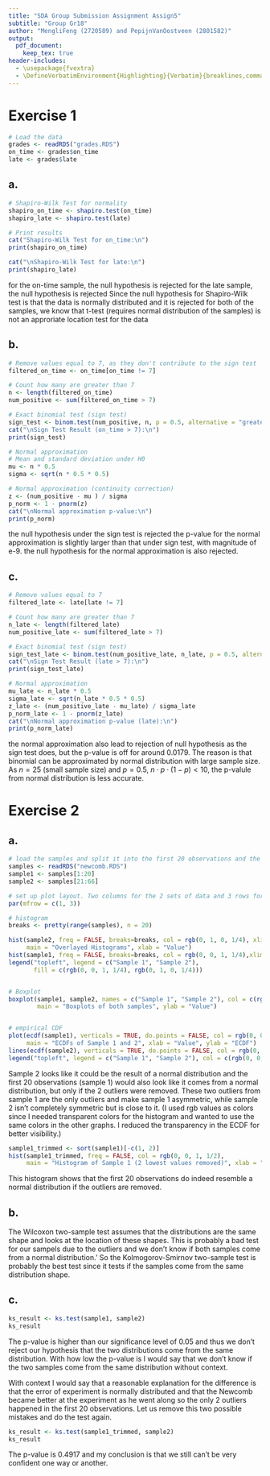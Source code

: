 ```yaml
---
title: "SDA Group Submission Assignment Assign5"
subtitle: "Group Gr18" 
author: "MengliFeng (2720589) and PepijnVanOostveen (2801582)"
output: 
  pdf_document:
    keep_tex: true
header-includes:
  - \usepackage{fvextra}
  - \DefineVerbatimEnvironment{Highlighting}{Verbatim}{breaklines,commandchars=\\\{\}}
---
```


# Exercise 1
```r
# Load the data
grades <- readRDS("grades.RDS")
on_time <- grades$on_time
late <- grades$late
```

## a.
```r
# Shapiro-Wilk Test for normality
shapiro_on_time <- shapiro.test(on_time)
shapiro_late <- shapiro.test(late)

# Print results
cat("Shapiro-Wilk Test for on_time:\n")
print(shapiro_on_time)

cat("\nShapiro-Wilk Test for late:\n")
print(shapiro_late)
```
for the on-time sample, the null hypothesis is rejected 
for the late sample, the null hypothesis is rejected
Since the null hypothesis for Shapiro-Wilk test is that the data is normally distributed and it is rejected for both of the samples, we know that t-test (requires normal distribution of the samples) is not an approriate location test for the data

## b.
```r

# Remove values equal to 7, as they don't contribute to the sign test
filtered_on_time <- on_time[on_time != 7]

# Count how many are greater than 7
n <- length(filtered_on_time)
num_positive <- sum(filtered_on_time > 7)

# Exact binomial test (sign test)
sign_test <- binom.test(num_positive, n, p = 0.5, alternative = "greater")
cat("\nSign Test Result (on_time > 7):\n")
print(sign_test)

# Normal approximation
# Mean and standard deviation under H0
mu <- n * 0.5
sigma <- sqrt(n * 0.5 * 0.5)

# Normal approximation (continuity correction)
z <- (num_positive - mu ) / sigma
p_norm <- 1 - pnorm(z)
cat("\nNormal approximation p-value:\n")
print(p_norm)
```
the null hypothesis under the sign test is rejected
the p-value for the normal approximation is slightly larger than that under sign test, with magnitude of e-9. the null hypothesis for the normal approximation is also rejected.

## c.
```r
# Remove values equal to 7
filtered_late <- late[late != 7]

# Count how many are greater than 7
n_late <- length(filtered_late)
num_positive_late <- sum(filtered_late > 7)

# Exact binomial test (sign test)
sign_test_late <- binom.test(num_positive_late, n_late, p = 0.5, alternative = "greater")
cat("\nSign Test Result (late > 7):\n")
print(sign_test_late)

# Normal approximation
mu_late <- n_late * 0.5
sigma_late <- sqrt(n_late * 0.5 * 0.5)
z_late <- (num_positive_late - mu_late) / sigma_late
p_norm_late <- 1 - pnorm(z_late)
cat("\nNormal approximation p-value (late):\n")
print(p_norm_late)
```
the normal approximation also lead to rejection of null hypothesis as the sign test does, but the p-value is off for around 0.0179. The reason is that binomial can be approximated by normal distribution with large sample size. As $n = 25$ (small sample size) and $p = 0.5$, $n \cdot p \cdot(1-p) < 10$, the p-valule from normal distribution is less accurate.


# Exercise 2
## a.
```r
# load the samples and split it into the first 20 observations and the rest.
samples <- readRDS("newcomb.RDS")
sample1 <- samples[1:20]
sample2 <- samples[21:66]

# set up plot layout. Two columns for the 2 sets of data and 3 rows for the 3 different plots
par(mfrow = c(1, 3))

# histogram
breaks <- pretty(range(samples), n = 20)

hist(sample2, freq = FALSE, breaks=breaks, col = rgb(0, 1, 0, 1/4), xlim = range(samples),
     main = "Overlayed Histograms", xlab = "Value")
hist(sample1, freq = FALSE, breaks=breaks, col = rgb(0, 0, 1, 1/4),xlim = range(samples), add = TRUE)
legend("topleft", legend = c("Sample 1", "Sample 2"),
       fill = c(rgb(0, 0, 1, 1/4), rgb(0, 1, 0, 1/4)))


# Boxplot
boxplot(sample1, sample2, names = c("Sample 1", "Sample 2"), col = c(rgb(0, 0, 1, 1/4), rgb(0, 1, 0,  1/4)),
        main = "Boxplots of both samples", ylab = "Value")


# empirical CDF
plot(ecdf(sample1), verticals = TRUE, do.points = FALSE, col = rgb(0, 0, 1, 1/2),
     main = "ECDFs of Sample 1 and 2", xlab = "Value", ylab = "ECDF")
lines(ecdf(sample2), verticals = TRUE, do.points = FALSE, col = rgb(0, 1, 0, 1/2))
legend("topleft", legend = c("Sample 1", "Sample 2"), col = c(rgb(0, 0, 1,  1/2), rgb(0, 1, 0,  1/2)), lty = 1)


```
Sample 2 looks like it could be the result of a normal distribution and the first 20 observations (sample 1) would also look like it comes from a normal distribution, but only if the 2 outliers were removed. These two outliers from sample 1 are the only outliers and make sample 1 asymmetric, while sample 2 isn't completely symmetric but is close to it.
(I used rgb values as colors since I needed transparent colors for the histogram and wanted to use the same colors in the other graphs. I reduced the transparency in the ECDF for better visibility.)

```r
sample1_trimmed <- sort(sample1)[-c(1, 2)]
hist(sample1_trimmed, freq = FALSE, col = rgb(0, 0, 1, 1/2),
     main = "Histogram of Sample 1 (2 lowest values removed)", xlab = "Value")
```
This histogram shows that the first 20 observations do indeed resemble a normal distribution if the outliers are removed.

## b.
The Wilcoxon two-sample test assumes that the distributions are the same shape and looks at the location of these shapes. This is probably a bad test for our sampels due to the outliers and we don't know if both samples come from a normal distribution.'
So the Kolmogorov-Smirnov two-sample test is probably the best test since it tests if the samples come from the same distribution shape.

## c.
```r
ks_result <- ks.test(sample1, sample2)
ks_result
```

The p-value is higher than our significance level of 0.05 and thus we don't reject our hypothesis that the two distributions come from the same distribution. With how low the p-value is I would say that we don't know if the two samples come from the same distribution without context.

With context I would say that a reasonable explanation for the difference is that the error of experiment is normally distributed and that the Newcomb became better at the experiment as he went along so the only 2 outliers happened in the first 20 observations. Let us remove this two possible mistakes and do the test again.

```r
ks_result <- ks.test(sample1_trimmed, sample2)
ks_result
```
The p-value is 0.4917 and my conclusion is that we still can't be very confident one way or another.

